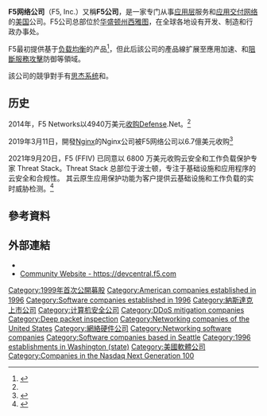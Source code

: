 {{Infobox company
| name = F5, Inc.

| logo_size = 150px
| type = [[上市公司|上市公司]]
| traded_as = {{NASDAQ|FFIV}}<br />[[标准普尔500指数|标准普尔500指数]]
| industry = [[技术|技术]]
| predecessor = F5 Labs，F5 Networks
| foundation = {{start date and age|1996|2|26}}
| location =  [[美国|美国]][[华盛顿州|华盛顿州]][[西雅圖|西雅圖]]

| products = [[计算机网络|计算机网络]]

| homepage = {{Official URL}}|
}}
'''F5网络公司'''（F5, Inc.）又稱'''F5公司'''，是一家专门从事[[应用层|应用层]]服务和[[应用交付网络|应用交付网络]]的[[美国|美国]]公司。F5公司总部位於[[华盛顿州|华盛顿州]][[西雅图|西雅图]]，在全球各地设有开发、制造和行政办事处。

F5最初提供基于[[负载均衡|负载均衡]]的产品<ref>{{Cite web|url=https://www.information-age.com/how-f5-networks-built-empire-controlling-internet-123461595/|title=How F5 Networks built an empire on controlling the internet|date=2016-06-10|website=Information Age|language=en|access-date=2020-04-07|archive-date=2020-08-05|archive-url=https://web.archive.org/web/20200805064526/https://www.information-age.com/how-f5-networks-built-empire-controlling-internet-123461595/}}</ref>，但此后該公司的產品線扩展至應用加速、{{link-en|应用安全|application security}}和[[阻斷服務攻擊|阻斷服務攻擊]]防御等領域。

該公司的競爭對手有[[思杰系统|思杰系统]]和{{link-en|Radware}}。

== 历史 ==

2014年，F5 Networks以4940万美元[[併購|收购]]Defense.Net。<ref name="mg21"/>

2019年3月11日，開發[[Nginx|Nginx]]的Nginx公司被F5网络公司以6.7億美元收购<ref>{{Cite web |url=https://www.oschina.net/news/105082/f5-acquires-nginx |title=F5收购NGINX |accessdate=2019-03-12 |archive-date=2019-10-18 |archive-url=https://web.archive.org/web/20191018221452/https://www.oschina.net/news/105082/f5-acquires-nginx |dead-url=no }}</ref>

2021年9月20日，F5 (FFIV) 已同意以 6800 万美元收购云安全和工作负载保护专家 Threat Stack。Threat Stack 总部位于波士顿，专注于基础设施和应用程序的云安全和合规性。 其云原生应用保护功能为客户提供云基础设施和工作负载的实时威胁检测。<ref name="mg21">{{Cite web|url=https://www.mg21.com/ffiv.html|title=全球网络流量管理解决方案领导者：F5网络 F5 Networks(FFIV)|publisher=美股之家（mg21.com）|date=2021-09-20|access-date=2021-09-20|archive-date=2021-09-21|archive-url=https://web.archive.org/web/20210921114257/https://www.mg21.com/ffiv.html}}</ref>

== 參考資料 ==
{{Reflist|2}}

== 外部連結 ==
*{{Official website}}
*[https://devcentral.f5.com Community Website - https://devcentral.f5.com] {{Wayback|url=https://devcentral.f5.com/ |date=20190423202842 }}
{{Finance links
| name = F5 Networks
| symbol = FFIV
| sec_cik = FFIV
| yahoo = FFIV
| google = FFIV
}}
{{Coord|47.622219|-122.363493|display=t}}
{{Subject bar|portal=Computer programming}}

[[Category:1999年首次公開募股|Category:1999年首次公開募股]]
[[Category:American_companies_established_in_1996|Category:American companies established in 1996]]
[[Category:Software_companies_established_in_1996|Category:Software companies established in 1996]]
[[Category:納斯達克上市公司|Category:納斯達克上市公司]]
[[Category:计算机安全公司|Category:计算机安全公司]]
[[Category:DDoS_mitigation_companies|Category:DDoS mitigation companies]]
[[Category:Deep_packet_inspection|Category:Deep packet inspection]]
[[Category:Networking_companies_of_the_United_States|Category:Networking companies of the United States]]
[[Category:網絡硬件公司|Category:網絡硬件公司]]
[[Category:Networking_software_companies|Category:Networking software companies]]
[[Category:Software_companies_based_in_Seattle|Category:Software companies based in Seattle]]
[[Category:1996_establishments_in_Washington_(state)|Category:1996 establishments in Washington (state)]]
[[Category:美國軟體公司|Category:美國軟體公司]]
[[Category:Companies_in_the_Nasdaq_Next_Generation_100|Category:Companies in the Nasdaq Next Generation 100]]
